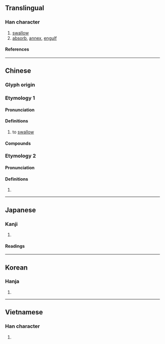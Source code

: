{{also|呑}}
{{character info/new}}
==Translingual==

===Han character===
{{Han char|rn=30|rad=口|as=04|sn=7|four=20603|canj=MKR|ids=⿱天口}}

# [[swallow]]
# [[absorb]], [[annex]], [[engulf]]

====References====
{{Han ref|kx=0177.180|dkj=03329|dj=0395.020|hdz=10585.040|uh=541E}}

----

==Chinese==
{{zh-forms|alt=呑}}

===Glyph origin===
{{Han etym}}

===Etymology 1===

====Pronunciation====
{{zh-pron
|m=tūn
|m-s=
|c=tan1
|c-t=
|g=
|h=pfs=thûn
|j=
|md=
|mn=thun
|mn-t=
|w=
|x=
|mc=1
|oc=2
|cat=v
}}

====Definitions====
{{zh-hanzi}}

# to [[swallow]]

====Compounds====
{{zh-der|吞併|吞剝|吞吃|吞服|吞滅|吞沒|吞聲|吞食|吞蝕|吞噬|吞噬細胞|吞吐|吞吐量|吞嚥|吞雲吐霧|吞佔|吞舟之魚|狼吞虎嚥|吞炭|吞舟|吞煙|吞劍|并吞|半吐半吞|囫圇吞棗|吞恨|吞聲屏氣|慢慢吞吞|慢吞吞|吞聲忍讓|急吞|壯氣吞牛|忍氣吞聲|吞氣|吞刀刮腸|布立吞族|吞聲忍氣|吞吐含蓄|天狗吞月|侵吞|併吞|吞炭漆身|吞吞吐吐|嚥苦吞甘|吞花臥酒|吞聲飲泣|吞聲飲氣|吞牛|吞吐其辭|吞刀吐火|半吞半吐|吞金|吞舌|巴蛇吞象|私吞|氣吞山河|狼吞虎咽|氣忍聲吞|漆身吞炭|打一個吞|溫吞吞|獨吞|氣吞牛斗|服氣吞露|生吞活剝|狼吞虎噬|杜口吞聲|活剝生吞|茹泣吞悲|鯨吞虎噬|網漏吞舟|臥雪吞氈|齧雪吞氈|飲恨吞聲|鉗口吞舌|飲泣吞聲|聲吞氣忍|齧蘗吞針|餓虎吞羊|鯨吞|輕吞慢吐|飲氣吞聲|虎咽狼吞|雲吞|鶻崙吞棗|蠶食鯨吞|蛇吞象|虎踞鯨吞|依吞布拉克}}

===Etymology 2===
{{zh-forms|alt=吴}}

====Pronunciation====
{{zh-pron
|m=Tiān
|c=
|mc=2
|oc=1
|ma=
|dial=n
|cat=
}}

====Definitions====
{{zh-hanzi}}

# {{surname|zh}}

{{zh-cat|Intermediate}}

----

==Japanese==

===Kanji===
{{ja-kanji|grade=|rs=口04}}

# {{rfdef|ja|sort=口04}}

====Readings====
{{ja-readings
|on=どん, とん, てん
|kun=の-む
}}

----

==Korean==

===Hanja===
{{ko-hanja|hangeul=[[탄]]|rv=tan|mr=t'an}}

# {{rfdef|ko|sort=口04}}

----

==Vietnamese==

===Han character===
{{vi-readings|reading=[[thôn]], [[xôn]]|rs=口04}}

# {{rfdef|vi|sort=口04}}